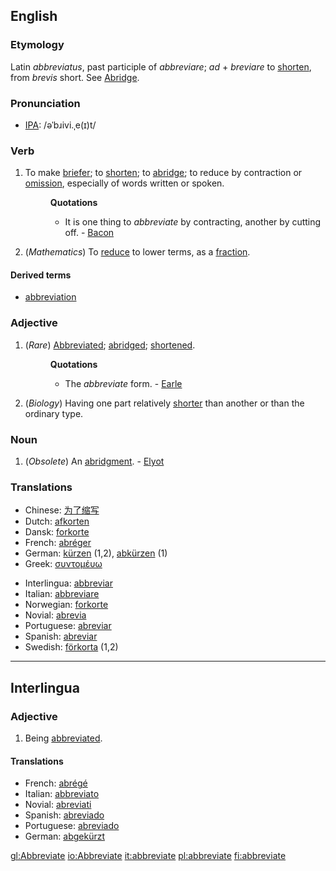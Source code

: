==English==
===Etymology===
Latin ''abbreviatus'', past participle of ''abbreviare''; ''ad'' + ''breviare'' to [[shorten]], from ''brevis'' short. See [[Abridge]].
===Pronunciation===
*[[IPA]]: /əˈbɹivi.ˌe(ɪ)t/
===Verb===
{{en-verb|abbreviate|abbreviates|abbreviated|abbreviating}}
#{{transitive}} To make [[briefer]]; to [[shorten]]; to [[abridge]]; to reduce by contraction or [[omission]], especially of words written or spoken.
#:'''Quotations'''
#:*It is one thing to ''abbreviate'' by contracting, another by cutting off. - [[Bacon]]
#(''Mathematics'') To [[reduce]] to lower terms, as a [[fraction]].
====Derived terms====
* [[abbreviation]]
===Adjective===
#(''Rare'') [[Abbreviated]]; [[abridged]]; [[shortened]].
#:'''Quotations'''
#:*The ''abbreviate'' form. - [[Earle]]
#(''Biology'') Having one part relatively [[shorter]] than another or than the ordinary type.
===Noun===
#(''Obsolete'') An [[abridgment]]. - [[Elyot]]
===Translations===
{{top}}
*Chinese: [[为了缩写]]
*Dutch: [[afkorten]]
*Dansk: [[forkorte]]
*French: [[abréger]]
*German: [[kürzen]] (1,2), [[abkürzen]] (1)
*Greek: [[συντομέυω]]
{{mid}}
*Interlingua: [[abbreviar]]
*Italian: [[abbreviare]]
*Norwegian: [[forkorte]]
*Novial: [[abrevia]]
*Portuguese: [[abreviar]]
*Spanish: [[abreviar]]
*Swedish: [[förkorta]] (1,2)
{{bottom}}
----

==Interlingua==
===Adjective===
#Being [[abbreviated]].
==== Translations ====
*French: [[abrégé]]
*Italian: [[abbreviato]]
*Novial: [[abreviati]]
*Spanish: [[abreviado]]
*Portuguese: [[abreviado]]
*German: [[abgekürzt]]

[[gl:Abbreviate]]
[[io:Abbreviate]]
[[it:abbreviate]]
[[pl:abbreviate]]
[[fi:abbreviate]]